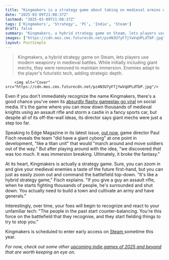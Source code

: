 ```yaml
---
title: "Kingmakers is a strategy game about taking on medieval armies with a gun, but its devs thought the giant mech was too much"
date: "2025-03-09T21:08:37Z"
lastmod: "2025-03-09T21:08:37Z"
tags: ['Kingmakers', 'Strategy', 'PC', 'Indie', 'Steam']
draft: false
summary: "Kingmakers, a hybrid strategy game on Steam, lets players use modern weaponry in medieval battles.  While initially including giant mechs, they were removed to maintain immersion.  Enemies adapt to the player's futuristic tech, adding strategic depth."
images: ["https://cdn.mos.cms.futurecdn.net/pz4N3U7yF7jYwVqUPLdTbP.jpg"]
layout: PostSimple
---
```

> Kingmakers, a hybrid strategy game on Steam, lets players use modern weaponry in medieval battles.  While initially including giant mechs, they were removed to maintain immersion.  Enemies adapt to the player's futuristic tech, adding strategic depth.


        <img alt="Cover" src="https://cdn.mos.cms.futurecdn.net/pz4N3U7yF7jYwVqUPLdTbP.jpg"/>
        
Even if you don't immediately recognize the name Kingmakers, there's a good chance you've seen its [absurdly flashy gameplay go viral](https://www.gamesradar.com/i-am-begging-you-to-watch-more-than-23-seconds-of-the-trailer-for-my-most-anticipated-strategy-game-of-the-year/) on social media. It's the game where you can mow down thousands of medieval knights using an assault rifle and storm a castle in a fancy sports car, but despite all of its off-the-wall ideas, its director says giant mechs were just a step too far.

Speaking to Edge Magazine in its latest issue, [out now](https://www.gamesradar.com/edge/), game director Paul Fisch reveals the team "did have a giant cyborg" at one point in development, "like a titan unit" that would "march around and move soldiers out of the way." But after playing around with the idea, "we discovered *that* was too much. It was immersion breaking. Ultimately, it broke the fantasy."

At its heart, Kingmakers is actually a strategy game. Sure, you can zoom in and give your medieval enemies a taste of the future first-hand, but you can just as easily zoom out and command the battlefield top-down. "It's like a hybrid strategy game," Fisch explains. "If you give a guy an assault rifle, when he starts fighting thousands of people, he's surrounded and shut down. You actually need to build a town and cultivate an army and have generals."

Interestingly, over time, your foes will begin to recognize and react to your unfamiliar tech: "The people in the past start counter-balancing. You're this force on the battlefield that they recognise, and they start fielding things to try to stop you."

Kingmakers is scheduled to enter early access on [Steam ](https://store.steampowered.com/app/2109770/Kingmakers/)sometime this year.

*For now, check out some other *[<em>upcoming indie games of 2025 and beyond</em>](https://www.gamesradar.com/upcoming-indie-games/)* that are worth keeping an eye on.*
        